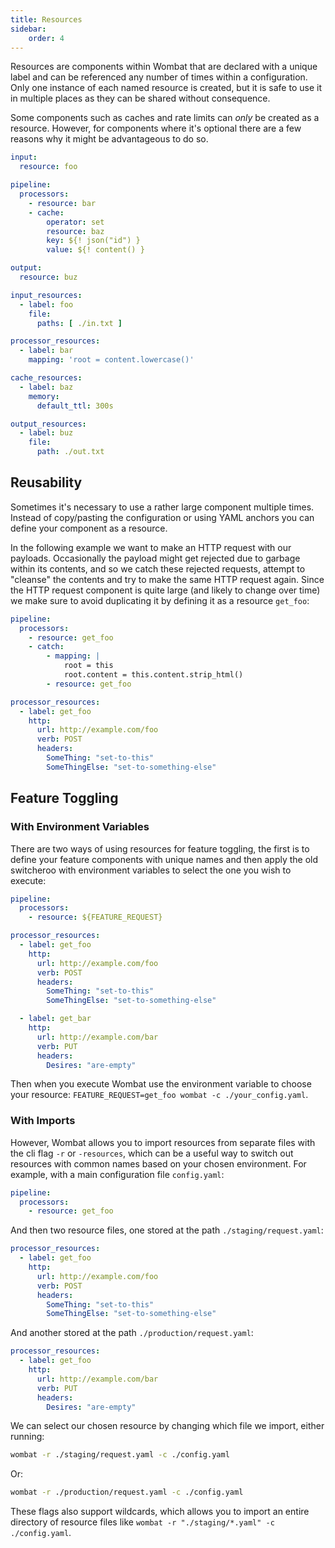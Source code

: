 ```yaml
---
title: Resources
sidebar:
    order: 4
---
```


Resources are components within Wombat that are declared with a unique label and can be referenced any number of times
within a configuration. Only one instance of each named resource is created, but it is safe to use it in multiple places
as they can be shared without consequence.

Some components such as caches and rate limits can _only_ be created as a resource. However, for components where it's
optional there are a few reasons why it might be advantageous to do so.

```yaml
input:
  resource: foo

pipeline:
  processors:
    - resource: bar
    - cache:
        operator: set
        resource: baz
        key: ${! json("id") }
        value: ${! content() }

output:
  resource: buz

input_resources:
  - label: foo
    file:
      paths: [ ./in.txt ]

processor_resources:
  - label: bar
    mapping: 'root = content.lowercase()'

cache_resources:
  - label: baz
    memory:
      default_ttl: 300s

output_resources:
  - label: buz
    file:
      path: ./out.txt
```

## Reusability

Sometimes it's necessary to use a rather large component multiple times. Instead of copy/pasting the configuration or
using YAML anchors you can define your component as a resource.

In the following example we want to make an HTTP request with our payloads. Occasionally the payload might get rejected
due to garbage within its contents, and so we catch these rejected requests, attempt to "cleanse" the contents and try
to make the same HTTP request again. Since the HTTP request component is quite large (and likely to change over time) we
make sure to avoid duplicating it by defining it as a resource `get_foo`:

```yaml
pipeline:
  processors:
    - resource: get_foo
    - catch:
        - mapping: |
            root = this
            root.content = this.content.strip_html()
        - resource: get_foo

processor_resources:
  - label: get_foo
    http:
      url: http://example.com/foo
      verb: POST
      headers:
        SomeThing: "set-to-this"
        SomeThingElse: "set-to-something-else"
```

## Feature Toggling

### With Environment Variables

There are two ways of using resources for feature toggling, the first is to define your feature components with unique
names and then apply the old switcheroo with environment variables to select the one you wish to execute:

```yaml
pipeline:
  processors:
    - resource: ${FEATURE_REQUEST}

processor_resources:
  - label: get_foo
    http:
      url: http://example.com/foo
      verb: POST
      headers:
        SomeThing: "set-to-this"
        SomeThingElse: "set-to-something-else"

  - label: get_bar
    http:
      url: http://example.com/bar
      verb: PUT
      headers:
        Desires: "are-empty"
```

Then when you execute Wombat use the environment variable to choose your resource:
`FEATURE_REQUEST=get_foo wombat -c ./your_config.yaml`.

### With Imports

However, Wombat allows you to import resources from separate files with the cli flag `-r` or `-resources`, which can be
a useful way to switch out resources with common names based on your chosen environment. For example, with a main
configuration file `config.yaml`:

```yaml
pipeline:
  processors:
    - resource: get_foo
```

And then two resource files, one stored at the path `./staging/request.yaml`:

```yaml
processor_resources:
  - label: get_foo
    http:
      url: http://example.com/foo
      verb: POST
      headers:
        SomeThing: "set-to-this"
        SomeThingElse: "set-to-something-else"
```

And another stored at the path `./production/request.yaml`:

```yaml
processor_resources:
  - label: get_foo
    http:
      url: http://example.com/bar
      verb: PUT
      headers:
        Desires: "are-empty"
```

We can select our chosen resource by changing which file we import, either running:

```sh
wombat -r ./staging/request.yaml -c ./config.yaml
```

Or:

```sh
wombat -r ./production/request.yaml -c ./config.yaml
```

These flags also support wildcards, which allows you to import an entire directory of resource files like
`wombat -r "./staging/*.yaml" -c ./config.yaml`.
